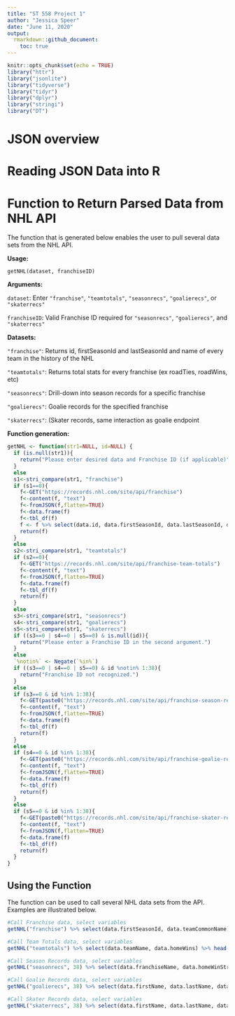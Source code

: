 ```yaml
---
title: "ST 558 Project 1"
author: "Jessica Speer"
date: "June 11, 2020"
output: 
  rmarkdown::github_document:
    toc: true
---
```


```r
knitr::opts_chunk$set(echo = TRUE)
library("httr")
library("jsonlite")
library("tidyverse")
library("tidyr")
library("dplyr")
library("stringi")
library("DT")
```


# JSON overview

# Reading JSON Data into R

# Function to Return Parsed Data from NHL API

The function that is generated below enables the user to pull several data sets from the NHL API.

**Usage:**

`getNHL(dataset, franchiseID)`

**Arguments:**

`dataset`: Enter `"franchise"`, `"teamtotals"`, `"seasonrecs"`, `"goalierecs"`, or `"skaterrecs"`

`franchiseID`: Valid Franchise ID required for `"seasonrecs"`, `"goalierecs"`, and `"skaterrecs"`

**Datasets:**

`"franchise"`: Returns id, firstSeasonId and lastSeasonId and name of every team in the history of the NHL

`"teamtotals"`: Returns total stats for every franchise (ex roadTies, roadWins, etc)

`"seasonrecs"`: Drill-down into season records for a specific franchise

`"goalierecs"`: Goalie records for the specified franchise

`"skaterrecs"`: (Skater records, same interaction as goalie endpoint

**Function generation:**

```r
getNHL <- function(str1=NULL, id=NULL) {
  if (is.null(str1)){
    return("Please enter desired data and Franchise ID (if applicable)")
  } 
  else
  s1<-stri_compare(str1, "franchise")
  if (s1==0){
    f<-GET("https://records.nhl.com/site/api/franchise")
    f<-content(f, "text")
    f<-fromJSON(f,flatten=TRUE)
    f<-data.frame(f)
    f<-tbl_df(f)
    f <- f %>% select(data.id, data.firstSeasonId, data.lastSeasonId, data.teamCommonName)
    return(f)
  }
  else
  s2<-stri_compare(str1, "teamtotals")
  if (s2==0){
    f<-GET("https://records.nhl.com/site/api/franchise-team-totals")
    f<-content(f, "text")
    f<-fromJSON(f,flatten=TRUE)
    f<-data.frame(f)
    f<-tbl_df(f)
    return(f)
  }
  else
  s3<-stri_compare(str1, "seasonrecs")
  s4<-stri_compare(str1, "goalierecs")
  s5<-stri_compare(str1, "skaterrecs")
  if ((s3==0 | s4==0 | s5==0) & is.null(id)){
    return("Please enter a Franchise ID in the second argument.")
  }
  else
  `%notin%` <- Negate(`%in%`)
  if ((s3==0 | s4==0 | s5==0) & id %notin% 1:38){
    return("Franchise ID not recognized.")
  }  
  else
  if (s3==0 & id %in% 1:38){
    f<-GET(paste0("https://records.nhl.com/site/api/franchise-season-records?cayenneExp=franchiseId=", id))
    f<-content(f, "text")
    f<-fromJSON(f,flatten=TRUE)
    f<-data.frame(f)
    f<-tbl_df(f)
    return(f)
  }
  else
  if (s4==0 & id %in% 1:38){
    f<-GET(paste0("https://records.nhl.com/site/api/franchise-goalie-records?cayenneExp=franchiseId=", id))
    f<-content(f, "text")
    f<-fromJSON(f,flatten=TRUE)
    f<-data.frame(f)
    f<-tbl_df(f)
    return(f)
  }
  else
  if (s5==0 & id %in% 1:38){
    f<-GET(paste0("https://records.nhl.com/site/api/franchise-skater-records?cayenneExp=franchiseId=", id))
    f<-content(f, "text")
    f<-fromJSON(f,flatten=TRUE)
    f<-data.frame(f)
    f<-tbl_df(f)
    return(f)
  }  
}

```

## Using the Function

The function can be used to call several NHL data sets from the API. Examples are illustrated below.

```r
#Call Franchise data, select variables
getNHL("franchise") %>% select(data.firstSeasonId, data.teamCommonName) %>% head(n=10)
```

```r
#Call Team Totals data, select variables
getNHL("teamtotals") %>% select(data.teamName, data.homeWins) %>% head(n=10)
```

```r
#Call Season Records data, select variables
getNHL("seasonrecs", 38) %>% select(data.franchiseName, data.homeWinStreak)
```

```r
#Call Goalie Records data, select variables
getNHL("goalierecs", 38) %>% select(data.firstName, data.lastName, data.wins)
```

```r
#Call Skater Records data, select variables
getNHL("skaterrecs", 38) %>% select(data.firstName, data.lastName, data.points) %>% head(n=10)
```
